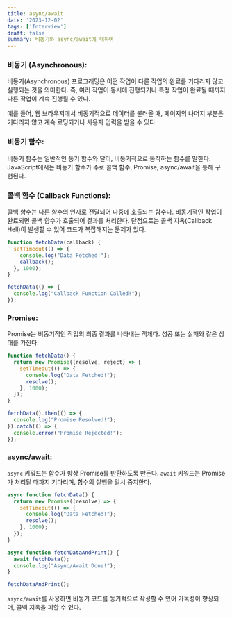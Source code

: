 ```yaml
---
title: async/await
date: '2023-12-02'
tags: ['Interview']
draft: false
summary: 비동기와 async/await에 대하여
---
```


### 비동기 (Asynchronous):

비동기(Asynchronous) 프로그래밍은 어떤 작업이 다른 작업의 완료를 기다리지 않고 실행되는 것을 의미한다. 즉, 여러 작업이 동시에 진행되거나 특정 작업이 완료될 때까지 다른 작업이 계속 진행될 수 있다.

예를 들어, 웹 브라우저에서 비동기적으로 데이터를 불러올 때, 페이지의 나머지 부분은 기다리지 않고 계속 로딩되거나 사용자 입력을 받을 수 있다.

### 비동기 함수:

비동기 함수는 일반적인 동기 함수와 달리, 비동기적으로 동작하는 함수를 말한다. JavaScript에서는 비동기 함수가 주로 콜백 함수, Promise, async/await을 통해 구현된다.

### 콜백 함수 (Callback Functions):

콜백 함수는 다른 함수의 인자로 전달되어 나중에 호출되는 함수다. 비동기적인 작업이 완료되면 콜백 함수가 호출되어 결과를 처리한다. 단점으로는 콜백 지옥(Callback Hell)이 발생할 수 있어 코드가 복잡해지는 문제가 있다.

```javascript
function fetchData(callback) {
  setTimeout(() => {
    console.log("Data Fetched!");
    callback();
  }, 1000);
}

fetchData(() => {
  console.log("Callback Function Called!");
});
```

### Promise:

Promise는 비동기적인 작업의 최종 결과를 나타내는 객체다. 성공 또는 실패와 같은 상태를 가진다.

```javascript
function fetchData() {
  return new Promise((resolve, reject) => {
    setTimeout(() => {
      console.log("Data Fetched!");
      resolve();
    }, 1000);
  });
}

fetchData().then(() => {
  console.log("Promise Resolved!");
}).catch(() => {
  console.error("Promise Rejected!");
});
```

### async/await:

`async` 키워드는 함수가 항상 Promise를 반환하도록 만든다. `await` 키워드는 Promise가 처리될 때까지 기다리며, 함수의 실행을 일시 중지한다.

```javascript
async function fetchData() {
  return new Promise((resolve) => {
    setTimeout(() => {
      console.log("Data Fetched!");
      resolve();
    }, 1000);
  });
}

async function fetchDataAndPrint() {
  await fetchData();
  console.log("Async/Await Done!");
}

fetchDataAndPrint();
```

`async/await`를 사용하면 비동기 코드를 동기적으로 작성할 수 있어 가독성이 향상되며, 콜백 지옥을 피할 수 있다.